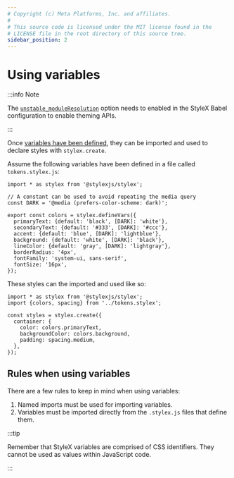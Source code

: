 ```yaml
---
# Copyright (c) Meta Platforms, Inc. and affiliates.
#
# This source code is licensed under the MIT license found in the
# LICENSE file in the root directory of this source tree.
sidebar_position: 2
---
```



# Using variables

:::info Note

The [`unstable_moduleResolution`](/docs/api/configuration/babel-plugin/#unstable_moduleresolution)
option needs to enabled in the StyleX Babel configuration to enable theming APIs.

:::

Once [variables have been defined](./01-defining-variables.mdx), they can be imported
and used to declare styles with `stylex.create`.

Assume the following variables have been defined in a file called
`tokens.stylex.js`:

```tsx title="tokens.stylex.js"
import * as stylex from '@stylexjs/stylex';

// A constant can be used to avoid repeating the media query
const DARK = '@media (prefers-color-scheme: dark)';

export const colors = stylex.defineVars({
  primaryText: {default: 'black', [DARK]: 'white'},
  secondaryText: {default: '#333', [DARK]: '#ccc'},
  accent: {default: 'blue', [DARK]: 'lightblue'},
  background: {default: 'white', [DARK]: 'black'},
  lineColor: {default: 'gray', [DARK]: 'lightgray'},
  borderRadius: '4px',
  fontFamily: 'system-ui, sans-serif',
  fontSize: '16px',
});
```

These styles can the imported and used like so:

```tsx title="components/MyComponent.js"
import * as stylex from '@stylexjs/stylex';
import {colors, spacing} from '../tokens.stylex';

const styles = stylex.create({
  container: {
    color: colors.primaryText,
    backgroundColor: colors.background,
    padding: spacing.medium,
  },
});
```

## Rules when using variables

There are a few rules to keep in mind when using variables:

1. Named imports must be used for importing variables.
2. Variables must be imported directly from the `.stylex.js` files that define
   them.

:::tip

Remember that StyleX variables are comprised of CSS identifiers. They cannot be
used as values within JavaScript code.

:::
